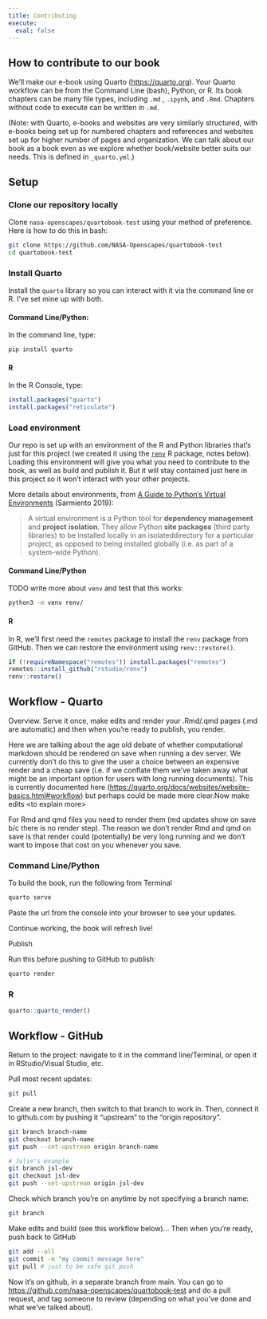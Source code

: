```yaml
---
title: Contributing
execute:
  eval: false
---
```


## How to contribute to our book

We'll make our e-book using Quarto ([https://quarto.org](https://quarto.org/docs/getting-started/installation.html)). Your Quarto workflow can be from the Command Line (bash), Python, or R. Its book chapters can be many file types, including `.md` , `.ipynb`, and `.Rmd`. Chapters without code to execute can be written in `.md`.

(Note: with Quarto, e-books and websites are very similarly structured, with e-books being set up for numbered chapters and references and websites set up for higher number of pages and organization. We can talk about our book as a book even as we explore whether book/website better suits our needs. This is defined in `_quarto.yml`.)

## Setup

### Clone our repository locally

Clone `nasa-openscapes/quartobook-test` using your method of preference. Here is how to do this in bash:

```bash
git clone https://github.com/NASA-Openscapes/quartobook-test 
cd quartobook-test
```

### Install Quarto

Install the `quarto` library so you can interact with it via the command line or R. I've set mine up with both.

#### Command Line/Python:

In the command line, type:

```bash
pip install quarto 
```

#### R

In the R Console, type:

```r
install.packages("quarto") 
install.packages("reticulate")
```

### Load environment

Our repo is set up with an environment of the R and Python libraries that's just for this project (we created it using the [`renv`](https://rstudio.github.io/renv/) R package, notes below). Loading this environment will give you what you need to contribute to the book, as well as build and publish it. But it will stay contained just here in this project so it won't interact with your other projects.

More details about environments, from [A Guide to Python's Virtual Environments](https://towardsdatascience.com/virtual-environments-104c62d48c54) (Sarmiento 2019):

> A virtual environment is a Python tool for **dependency management** and **project** **isolation**. They allow Python **site packages** (third party libraries) to be installed locally in an isolateddirectory for a particular project, as opposed to being installed globally (i.e. as part of a system-wide Python).

#### Command Line/Python

TODO write more about `venv` and test that this works:

```bash
python3 -m venv renv/
```

#### R

In R, we'll first need the `remotes` package to install the `renv` package from GitHub. Then we can restore the environment using `renv::restore()`.

```r
if (!requireNamespace("remotes")) install.packages("remotes") 
remotes::install_github("rstudio/renv") 
renv::restore()
```

## Workflow - Quarto

Overview. Serve it once, make edits and render your .Rmd/.qmd pages (.md are automatic) and then when you're ready to publish, you render.

Here we are talking about the age old debate of whether computational markdown should be rendered on save when running a dev server. We currently don't do this to give the user a choice between an expensive render and a cheap save (i.e. if we conflate them we've taken away what might be an important option for users with long running documents). This is currently documented here (<https://quarto.org/docs/websites/website-basics.html#workflow>) but perhaps could be made more clear.Now make edits \<to explain more\>

For Rmd and qmd files you need to render them (md updates show on save b/c there is no render step). The reason we don't render Rmd and qmd on save is that render could (potentially) be very long running and we don't want to impose that cost on you whenever you save.

### Command Line/Python

To build the book, run the following from Terminal

```bash
quarto serve
```

Paste the url from the console into your browser to see your updates.

Continue working, the book will refresh live!

Publish

Run this before pushing to GitHub to publish:

```bash
quarto render
```

### R

```r
quarto::quarto_render()
```

## Workflow - GitHub

Return to the project: navigate to it in the command line/Terminal, or open it in RStudio/Visual Studio, etc.

Pull most recent updates:

```bash
git pull
```

Create a new branch, then switch to that branch to work in. Then, connect it to github.com by pushing it "upstream" to the "origin repository".

```bash
git branch branch-name 
git checkout branch-name 
git push --set-upstream origin branch-name 

# Julie's example 
git branch jsl-dev 
git checkout jsl-dev 
git push --set-upstream origin jsl-dev
```

Check which branch you're on anytime by not specifying a branch name:

```bash
git branch
```

Make edits and build (see this workflow below)... Then when you're ready, push back to GitHub

```bash
git add --all 
git commit -m "my commit message here" 
git pull # just to be safe git push
```

Now it's on github, in a separate branch from main. You can go to <https://github.com/nasa-openscapes/quartobook-test> and do a pull request, and tag someone to review (depending on what you've done and what we've talked about).

## 
